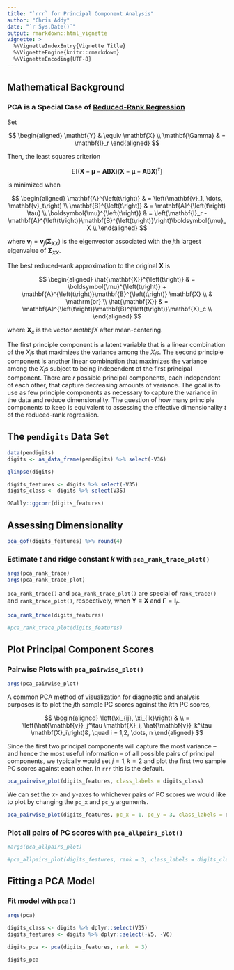 ```yaml
---
title: "`rrr` for Principal Component Analysis"
author: "Chris Addy"
date: "`r Sys.Date()`"
output: rmarkdown::html_vignette
vignette: >
  %\VignetteIndexEntry{Vignette Title}
  %\VignetteEngine{knitr::rmarkdown}
  %\VignetteEncoding{UTF-8}
---
```


## Mathematical Background

### PCA is a Special Case of [Reduced-Rank Regression](a-rrr.html)

Set

$$
\begin{aligned}
\mathbf{Y} & \equiv \mathbf{X} \\
\mathbf{\Gamma} & = \mathbf{I}_r
\end{aligned}
$$

Then, the least squares criterion

$$
\mathrm{E}\left[\left(\mathbf{X} - \boldsymbol{\mu} - \mathbf{A}\mathbf{B} \mathbf{X}\right)\left(\mathbf{X} - \boldsymbol{\mu} - \mathbf{A}\mathbf{B} \mathbf{X}\right)^\tau\right]
$$

is minimized when

$$
\begin{aligned}
  \mathbf{A}^{\left(t\right)} & = \left(\mathbf{v}_1, \dots, \mathbf{v}_t\right) \\
  \mathbf{B}^{\left(t\right)} & = \mathbf{A}^{\left(t\right) \tau} \\
  \boldsymbol{\mu}^{\left(t\right)} & = \left(\mathbf{I}_r - \mathbf{A}^{\left(t\right)}\mathbf{B}^{\left(t\right)}\right)\boldsymbol{\mu}_X \\
\end{aligned}
$$

where $\mathbf{v}_j = \mathbf{v}_j \left(\mathbf{\Sigma}_{XX}\right)$ is the eigenvector associated with the $j$th largest eigenvalue of  $\mathbf{\Sigma}_{XX}.$

The best reduced-rank approximation to the original $\mathbf{X}$ is

$$
\begin{aligned}
\hat{\mathbf{X}}^{\left(t\right)} & =
  \boldsymbol{\mu}^{\left(t\right)} + \mathbf{A}^{\left(t\right)}\mathbf{B}^{\left(t\right)} \mathbf{X} \\
  & \mathrm{or} \\
  \hat{\mathbf{X}} & = \mathbf{A}^{\left(t\right)}\mathbf{B}^{\left(t\right)}\mathbf{X}_c \\
\end{aligned}
$$

where $\mathbf{X}_c$ is the vector $mathbf{X}$ after mean-centering.

The first principle component is a latent variable that is a linear combination of the $X_i$s that maximizes the variance among the $X_i$s. The second principle component is another linear combination that maximizes the variance among the $X_i$s subject to being independent of the first principal component. There are $r$ possible principal components, each independent of each other, that capture decreasing amounts of variance. The goal is to use as few principle components as necessary to capture the variance in the data and reduce dimensionality. The question of how many principle components to keep is equivalent to assessing the effective dimensionality $t$ of the reduced-rank regression.

## The `pendigits` Data Set

```r
data(pendigits)
digits <- as_data_frame(pendigits) %>% select(-V36)

glimpse(digits)
```

```r
digits_features <- digits %>% select(-V35)
digits_class <- digits %>% select(V35)
```

```r
GGally::ggcorr(digits_features)
```

## Assessing Dimensionality

```r
pca_gof(digits_features) %>% round(4)
```

### Estimate $t$ and ridge constant $k$ with `pca_rank_trace_plot()`

```r
args(pca_rank_trace)
args(pca_rank_trace_plot)
``` 

`pca_rank_trace()` and `pca_rank_trace_plot()` are special of `rank_trace()` and `rank_trace_plot()`, respectively, when $\mathbf{Y} \equiv \mathbf{X}$ and $\mathbf{\Gamma} = \mathbf{I}_r$.

```r
pca_rank_trace(digits_features)

#pca_rank_trace_plot(digits_features)
```

## Plot Principal Component Scores 

### Pairwise Plots with `pca_pairwise_plot()`

```r
args(pca_pairwise_plot)
```

A common PCA method of visualization for diagnostic and analysis purposes is to plot the $j$th sample PC scores against the $k$th PC scores,

$$
\begin{aligned}
  \left(\xi_{ij}, \xi_{ik}\right) & \\
  = \left(\hat{\mathbf{v}}_j^\tau \mathbf{X}_i, \hat{\mathbf{v}}_k^\tau \mathbf{X}_i\right)&, \quad i = 1,2, \dots, n  
\end{aligned}
$$

Since the first two principal components will capture the most variance -- and hence the most useful information -- of all possible pairs of principal components, we typically would set $j = 1, k = 2$ and plot the first two sample PC scores against each other. In `rrr` this is the default.

```r
pca_pairwise_plot(digits_features, class_labels = digits_class)
```

We can set the $x$- and $y$-axes to whichever pairs of PC scores we would like to plot by changing the `pc_x` and `pc_y` arguments.

```r
pca_pairwise_plot(digits_features, pc_x = 1, pc_y = 3, class_labels = digits_class)
```

### Plot all pairs of PC scores with `pca_allpairs_plot()`

```r
#args(pca_allpairs_plot)
```

```r
#pca_allpairs_plot(digits_features, rank = 3, class_labels = digits_class)
```

## Fitting a PCA Model

### Fit model with `pca()`

```r
args(pca)
```

```r
digits_class <- digits %>% dplyr::select(V35)
digits_features <- digits %>% dplyr::select(-V5, -V6)

digits_pca <- pca(digits_features, rank  = 3)

digits_pca
```